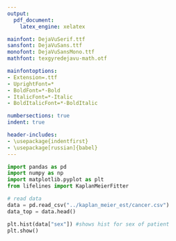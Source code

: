 ```yaml
---
output:
  pdf_document:
    latex_engine: xelatex

mainfont: DejaVuSerif.ttf
sansfont: DejaVuSans.ttf
monofont: DejaVuSansMono.ttf 
mathfont: texgyredejavu-math.otf

mainfontoptions:
- Extension=.ttf
- UprightFont=*
- BoldFont=*-Bold
- ItalicFont=*-Italic
- BoldItalicFont=*-BoldItalic

numbersections: true
indent: true

header-includes:
- \usepackage{indentfirst}
- \usepackage[russian]{babel}
---
```

\input{./src/title.tex}
\input{./src/safety.tex}
\input{./src/plan.tex}
\input{./src/feedback.tex}

\clearpage

\tableofcontents


```python
import pandas as pd
import numpy as np
import matplotlib.pyplot as plt
from lifelines import KaplanMeierFitter

# read data
data = pd.read_csv("../kaplan_meier_est/cancer.csv")
data_top = data.head()

plt.hist(data["sex"]) #shows hist for sex of patient
plt.show()
```
